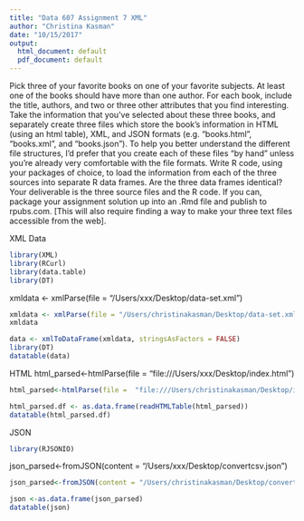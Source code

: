 ```yaml
---
title: "Data 607 Assignment 7 XML"
author: "Christina Kasman"
date: "10/15/2017"
output:
  html_document: default
  pdf_document: default
---
```

Pick three of your favorite books on one of your favorite subjects. At least one of the books should have more
than one author. For each book, include the title, authors, and two or three other attributes that you find
interesting.
Take the information that you’ve selected about these three books, and separately create three files which
store the book’s information in HTML (using an html table), XML, and JSON formats (e.g. “books.html”,
“books.xml”, and “books.json”). To help you better understand the different file structures, I’d prefer that you
create each of these files “by hand” unless you’re already very comfortable with the file formats.
Write R code, using your packages of choice, to load the information from each of the three sources into
separate R data frames. Are the three data frames identical?
Your deliverable is the three source files and the R code. If you can, package your assignment solution up into
an .Rmd file and publish to rpubs.com. [This will also require finding a way to make your three text files
accessible from the web].

XML Data
```r
library(XML)
library(RCurl)
library(data.table)
library(DT)

```

xmldata <- xmlParse(file = "/Users/xxx/Desktop/data-set.xml")
```r
xmldata <- xmlParse(file = "/Users/christinakasman/Desktop/data-set.xml")
xmldata
```


```r
data <- xmlToDataFrame(xmldata, stringsAsFactors = FALSE)
library(DT)
datatable(data)
```


HTML
html_parsed<-htmlParse(file =  "file:///Users/xxx/Desktop/index.html")
```r
html_parsed<-htmlParse(file =  "file:///Users/christinakasman/Desktop/index.html")
```
```r
html_parsed.df <- as.data.frame(readHTMLTable(html_parsed))
datatable(html_parsed.df)
```

JSON 

```r
library(RJSONIO)
```

json_parsed<-fromJSON(content = "/Users/xxx/Desktop/convertcsv.json")

```r
json_parsed<-fromJSON(content = "/Users/christinakasman/Desktop/convertcsv.json")
```
```r
json <-as.data.frame(json_parsed)
datatable(json)
```


